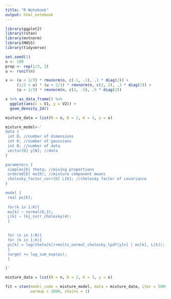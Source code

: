 ```yaml
---
title: "R Notebook"
output: html_notebook
---
```


```r
library(ggplot2)
library(rstan)
library(mvtnorm)
library(MASS)
library(tidyverse)
```

```r
set.seed(1)
n <- 100
prop <- rep(1/3, 3)
u <- runif(n)

x <- (u < 1/3) * rmvnorm(n, c(-1, -1), .1 * diag(2)) +
     (1/3 < u) * (u < 2/3) * rmvnorm(n, c(2, 2), .3 * diag(2)) +
     (u > 2/3) * rmvnorm(n, c(2, -3), .5 * diag(2))

x %>% as_data_frame() %>%
  ggplot(aes(x = V1, y = V2)) +
  geom_density_2d()  
```

```r
mixture_data = list(N = n, D = 2, K = 3, y = x)

mixture_model<-'
data {
 int D; //number of dimensions
 int K; //number of gaussians
 int N; //number of data
 vector[D] y[N]; //data
}

parameters {
 simplex[K] theta; //mixing proportions
 ordered[D] mu[K]; //mixture component means
 cholesky_factor_corr[D] L[K]; //cholesky factor of covariance
}

model {
 real ps[K];
 
 for(k in 1:K){
 mu[k] ~ normal(0,3);
 L[k] ~ lkj_corr_cholesky(4);
 }
 

 for (n in 1:N){
 for (k in 1:K){
 ps[k] = log(theta[k])+multi_normal_cholesky_lpdf(y[n] | mu[k], L[k]); //increment log probability of the gaussian
 }
 target += log_sum_exp(ps);
 }

}'

mixture_data = list(N = n, D = 2, K = 3, y = x)

fit = stan(model_code = mixture_model, data = mixture_data, iter = 5000, 
           warmup = 1000, chains = 1)
```

